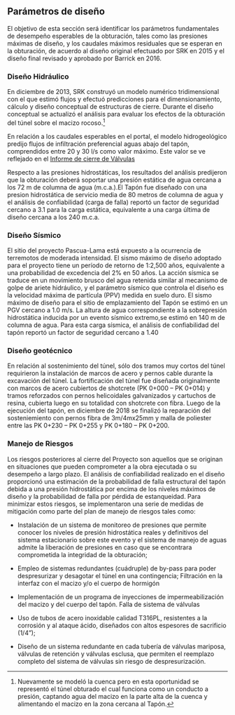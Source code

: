 ## Parámetros de diseño {#sec-ANT}


El objetivo de esta sección será identificar los parámetros fundamentales de desempeño esperables de la obturación, tales como las presiones máximas de diseño, y los caudales máximos residuales que se esperan en la obturación, de acuerdo al diseño original efectuado por SRK en 2015 y el diseño final revisado y aprobado por Barrick en 2016.

### Diseño Hidráulico

En diciembre de 2013, SRK construyó un modelo numérico tridimensional con el que estimó flujos y efectuó predicciones para el dimensionamiento, cálculo y diseño conceptual de estructuras de cierre. Durante el diseño conceptual se actualizó el análisis para evaluar los efectos de la obturación del túnel sobre el macizo rocoso.^[Nuevamente se modeló la cuenca pero en esta oportunidad se representó el túnel obturado el cual funciona como un conducto a presión, captando agua del macizo en la parte alta de la cuenca y alimentando el macizo en la zona cercana al Tapón.] 

En relación a los caudales esperables en el portal, el modelo hidrogeológico predijo flujos de infiltración preferencial aguas abajo del tapón, comprendidos entre 20 y 30 l/s como valor máximo. Este valor se ve reflejado en el [Informe de cierre de Válvulas](refs/20190410 exp 1100-0504-B-12.pdf)

Respecto a las presiones hidrostáticas, los resultados del análisis predijeron que la obturación deberá soportar una presión estática de agua cercana a los 72 m de columna de agua (m.c.a.).El Tapón fue diseñado con una presion hidrostática de servicio media de 80 metros de columna de agua y el análisis de confiabilidad (carga de falla) reportó un factor de seguridad cercano a 3.1 para la carga estática, equivalente a una carga última de diseño cercana a los 240 m.c.a.


### Diseño Sísmico

El sitio del proyecto Pascua-Lama está expuesto a la ocurrencia de terremotos de moderada intensidad. El sismo máximo de diseño adoptado para el proyecto tiene un período de retorno de 1:2,500 años, equivalente a una probabilidad de excedencia del 2% en 50 años. La acción sísmica se traduce en un movimiento brusco del agua retenida similar al mecanismo de golpe de ariete hidráulico, y el parámetro sísmico que controla el diseño es la velocidad máxima de partícula (PPV) medida en suelo duro. El sismo máximo de diseño para el sitio de emplazamiento del Tapón se estimó en un PGV cercano a 1.0 m/s.  La altura de agua correspondiente a la sobrepresión hidrostática inducida por un evento sísmico extremo,se estimó en 140 m de columna de agua. Para esta carga sísmica, el análisis de confiabilidad del tapón reportó un factor de seguridad cercano a 1.40


###  Diseño geotécnico

En relación al sostenimiento del túnel, sólo dos tramos muy cortos del túnel requirieron la instalación de marcos de acero y pernos cable durante la excavación del túnel. La fortificación del túnel fue diseñada originalmente con marcos de acero cubiertos de shotcrete (PK 0+000 – PK 0+014) y tramos reforzados con pernos helicoidales galvanizados y cartuchos de resina, cubierta luego en su totalidad con shotcrete con fibra. Luego de la ejecución del tapón, en diciembre de 2018 se finalizó la reparación del sosteniemiento con pernos fibra de 3m/4mx25mm y malla de poliester entre las PK 0+230 – PK 0+255 y PK 0+180 – PK 0+200.

### Manejo de Riesgos

Los riesgos posteriores al cierre del Proyecto son aquellos que se originan en situaciones que pueden comprometer a la obra ejecutada o su desempeño a largo plazo. El análisis de confiabilidad realizado en el diseño proporcionó una estimación de la probabilidad de falla estructural del tapón debida a una presión hidrostática por encima de los niveles máximos de diseño y la probabilidad de falla por pérdida de estanqueidad. Para minimizar estos riesgos, se implementaron una serie de medidas de mitigación como parte del plan de manejo de riesgos tales como:

- Instalación de un sistema de monitoreo de presiones que permite conocer los niveles de presión hidrostática reales y definitivos del sistema estacionario sobre este evento y el sistema de manejo de aguas admite la liberación de presiones en caso que se encontrara comprometida la integridad de la obturación;

- Empleo de sistemas redundantes (cuádruple) de by-pass para poder despresurizar y desagotar el túnel en una contingencia; Filtración en la interfaz con el macizo y/o el cuerpo de hormigón

- Implementación de un programa de inyecciones de impermeabilización del macizo y del cuerpo del tapón. Falla de sistema de válvulas 

- Uso de tubos de acero inoxidable calidad T316PL, resistentes a la corrosión y al ataque ácido, diseñados con altos espesores de sacrificio (1/4”);

- Diseño de un sistema redundante en cada tubería de válvulas mariposa, válvulas de retención y válvulas esclusa, que permiten el reemplazo completo del sistema de válvulas sin riesgo de despresurización.


